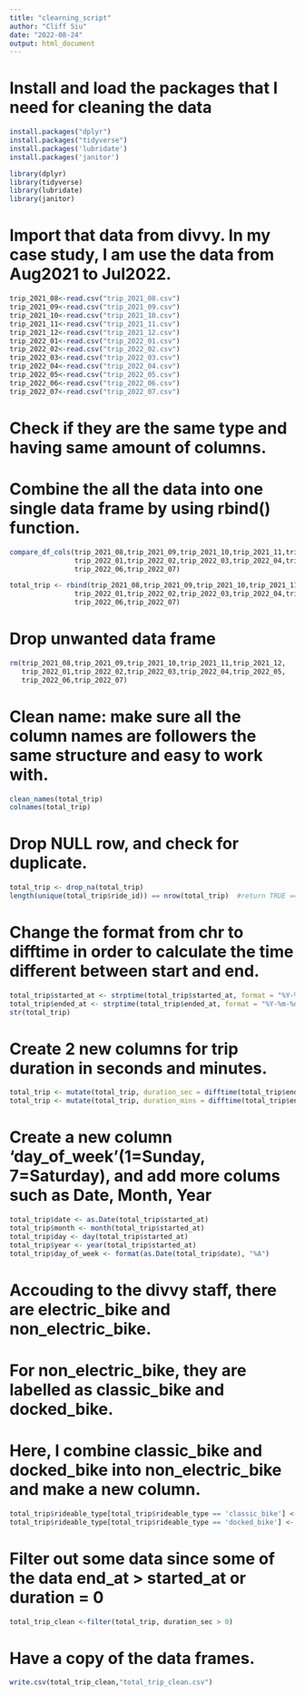 ---
title: "clearning_script"
author: "Cliff Siu"
date: "2022-08-24"
output: html_document
---
# Install and load the packages that I need for cleaning the data

```{r}
install.packages("dplyr")
install.packages("tidyverse")
install.packages('lubridate')
install.packages('janitor')

library(dplyr)
library(tidyverse)
library(lubridate)
library(janitor)
```



# Import that data from divvy. In my case study, I am use the data from Aug2021 to Jul2022.

```{r}
trip_2021_08<-read.csv("trip_2021_08.csv")
trip_2021_09<-read.csv("trip_2021_09.csv")
trip_2021_10<-read.csv("trip_2021_10.csv")
trip_2021_11<-read.csv("trip_2021_11.csv")
trip_2021_12<-read.csv("trip_2021_12.csv")
trip_2022_01<-read.csv("trip_2022_01.csv")
trip_2022_02<-read.csv("trip_2022_02.csv")
trip_2022_03<-read.csv("trip_2022_03.csv")
trip_2022_04<-read.csv("trip_2022_04.csv")
trip_2022_05<-read.csv("trip_2022_05.csv")
trip_2022_06<-read.csv("trip_2022_06.csv")
trip_2022_07<-read.csv("trip_2022_07.csv")
```



# Check if they are the same type and having same amount of columns. 
# Combine the all the data into one single data frame by using rbind() function.

```{r}
compare_df_cols(trip_2021_08,trip_2021_09,trip_2021_10,trip_2021_11,trip_2021_12,
                trip_2022_01,trip_2022_02,trip_2022_03,trip_2022_04,trip_2022_05,
                trip_2022_06,trip_2022_07)

total_trip <- rbind(trip_2021_08,trip_2021_09,trip_2021_10,trip_2021_11,trip_2021_12,
                trip_2022_01,trip_2022_02,trip_2022_03,trip_2022_04,trip_2022_05,
                trip_2022_06,trip_2022_07)
```





# Drop unwanted data frame
```{r}
rm(trip_2021_08,trip_2021_09,trip_2021_10,trip_2021_11,trip_2021_12,
   trip_2022_01,trip_2022_02,trip_2022_03,trip_2022_04,trip_2022_05,
   trip_2022_06,trip_2022_07)
```



# Clean name: make sure all the column names are followers the same structure and easy to work with.

```{r}
clean_names(total_trip)
colnames(total_trip)
```

# Drop NULL row, and check for duplicate.
```{r}
total_trip <- drop_na(total_trip)
length(unique(total_trip$ride_id)) == nrow(total_trip)  #return TRUE == no duplicate
```



# Change the format from chr to difftime in order to calculate the time different between start and end.
```{r}
total_trip$started_at <- strptime(total_trip$started_at, format = "%Y-%m-%d %H:%M:%S")
total_trip$ended_at <- strptime(total_trip$ended_at, format = "%Y-%m-%d %H:%M:%S")
str(total_trip)
```


# Create 2 new columns for trip duration in seconds and minutes.
```{r}
total_trip <- mutate(total_trip, duration_sec = difftime(total_trip$ended_at, total_trip$started_at, units="sec"))
total_trip <- mutate(total_trip, duration_mins = difftime(total_trip$ended_at, total_trip$started_at, units="mins"))
```




# Create a new column 'day_of_week'(1=Sunday, 7=Saturday), and add more colums such as Date, Month, Year

```{r}
total_trip$date <- as.Date(total_trip$started_at)  
total_trip$month <- month(total_trip$started_at)  
total_trip$day <- day(total_trip$started_at) 
total_trip$year <- year(total_trip$started_at)
total_trip$day_of_week <- format(as.Date(total_trip$date), "%A")
```



# Accouding to the divvy staff, there are electric_bike and non_electric_bike. 
# For non_electric_bike, they are labelled as classic_bike and docked_bike.
# Here, I combine classic_bike and docked_bike into non_electric_bike and make a new column.
```{r}
total_trip$rideable_type[total_trip$rideable_type == 'classic_bike'] <- 'non_electric_bike'
total_trip$rideable_type[total_trip$rideable_type == 'docked_bike'] <- 'non_electric_bike'
```



# Filter out some data since some of the data end_at > started_at or duration = 0
```{r}
total_trip_clean <-filter(total_trip, duration_sec > 0)
```





# Have a copy of the data frames.
```{r}
write.csv(total_trip_clean,"total_trip_clean.csv")
```














